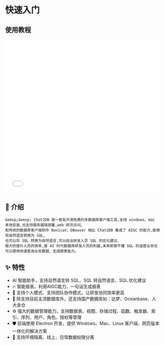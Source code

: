 # 快速入门

## 使用教程
<iframe src="//player.bilibili.com/player.html?aid=659372917&bvid=BV1yh4y1r7NF&cid=1223366275&page=1&autoplay=0" width="100%" height="500" scrolling="no" border="0" frameborder="no" framespacing="0" allowfullscreen="true"  sandbox="allow-top-navigation allow-same-origin allow-forms allow-scripts"> </iframe>

## 📖 介绍
    &emsp;&emsp; Chat2DB 是一款有开源免费的多数据库客户端工具,支持 windows、mac 本地安装,也支持服务器端部署,web 网页访问。
    和传统的数据库客户端软件 Navicat、DBeaver 相比 Chat2DB 集成了 AIGC 的能力,能够将自然语言转换为 SQL,
    也可以将 SQL 转换为自然语言,可以给出研发人员 SQL 的优化建议，
    极大的提升人员的效率,是 AI 时代数据库研发人员的利器,未来即使不懂 SQL 的运营业务也可以使用快速查询业务数据、生成报表能力。

    

## ✨ 特性

- AI 智能助手，支持自然语言转 SQL、SQL 转自然语言、SQL 优化建议    
- 🔥 智能报表，利用AIGC能力，一句话生成报表    
- 👭 支持个人模式、支持团队协作模式，让研发协同效率更高    
- 🔌 除支持目前主流数据库外，还支持国产数据库如：达梦、Oceanbase、人大金仓    
- ⚙️ 强大的数据管理能力，支持数据表、视图、存储过程、函数、触发器、索引、序列、用户、角色、授权等管理    
- 🛡 前端使用 Electron 开发，提供 Windows、Mac、Linux 客户端、网页版本一体化的解决方案    
- 🎁 支持环境隔离、线上、日常数据权限分离  
<br/>



